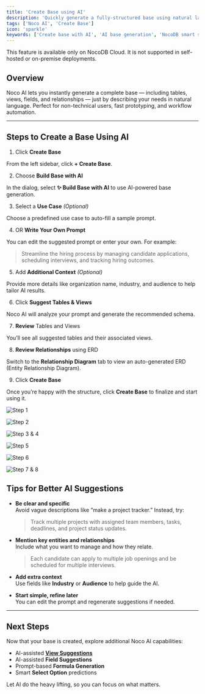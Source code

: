 ```yaml
---
title: 'Create Base using AI'
description: 'Quickly generate a fully-structured base using natural language prompts with Noco AI'
tags: ['Noco AI', 'Create Base']
icon: 'sparkle'
keywords: ['Create base with AI', 'AI base generation', 'NocoDB smart schema']
---
```


<Callout type="info">This feature is available only on NocoDB Cloud. It is not supported in self-hosted or on-premise deployments.</Callout>

## Overview

Noco AI lets you instantly generate a complete base — including tables, views, fields, and relationships — just by describing your needs in natural language. Perfect for non-technical users, fast prototyping, and workflow automation.

---

## Steps to Create a Base Using AI

1. Click **Create Base**

From the left sidebar, click **+ Create Base**.

2. Choose **Build Base with AI**

In the dialog, select **✨ Build Base with AI** to use AI-powered base generation.

3. Select a **Use Case** *(Optional)*

Choose a predefined use case to auto-fill a sample prompt.

4. OR **Write Your Own Prompt**

You can edit the suggested prompt or enter your own.
For example:
> Streamline the hiring process by managing candidate applications, scheduling interviews, and tracking hiring outcomes.

5. Add **Additional Context** *(Optional)*

Provide more details like organization name, industry, and audience to help tailor AI results.

6. Click **Suggest Tables & Views**

Noco AI will analyze your prompt and generate the recommended schema.

7. **Review** Tables and Views

You’ll see all suggested tables and their associated views.

8. **Review Relationships** using ERD

Switch to the **Relationship Diagram** tab to view an auto-generated ERD (Entity Relationship Diagram).

9. Click **Create Base**

Once you’re happy with the structure, click **Create Base** to finalize and start using it.

![Step 1](/img/v2/noco-ai/create-base-1.png)

![Step 2](/img/v2/noco-ai/create-base-2.png)

![Step 3 & 4](/img/v2/noco-ai/create-base-3.png)

![Step 5](/img/v2/noco-ai/create-base-4.png)

![Step 6](/img/v2/noco-ai/create-base-5.png)

![Step 7 & 8](/img/v2/noco-ai/create-base-6.png)


## Tips for Better AI Suggestions

- **Be clear and specific**  
  Avoid vague descriptions like “make a project tracker.” Instead, try:  
  > Track multiple projects with assigned team members, tasks, deadlines, and project status updates.

- **Mention key entities and relationships**  
  Include what you want to manage and how they relate.  
  > Each candidate can apply to multiple job openings and be scheduled for multiple interviews.

- **Add extra context**  
  Use fields like **Industry** or **Audience** to help guide the AI.

- **Start simple, refine later**  
  You can edit the prompt and regenerate suggestions if needed.

---

## Next Steps

Now that your base is created, explore additional Noco AI capabilities:

- AI-assisted **[View Suggestions](/docs/product-docs/noco-ai/create-view)**
- AI-assisted **Field Suggestions**
- Prompt-based **Formula Generation**
- Smart **Select Option** predictions

Let AI do the heavy lifting, so you can focus on what matters.
